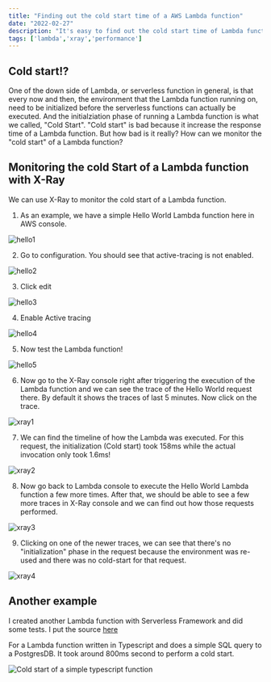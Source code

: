 ```yaml
---
title: "Finding out the cold start time of a AWS Lambda function"
date: "2022-02-27"
description: "It's easy to find out the cold start time of Lambda functions with AWS X Ray"
tags: ['lambda','xray','performance']
---
```


## Cold start!?
One of the down side of Lambda, or serverless function in general, is that every now and then, the environment that the Lambda function running on, need to be initialized before the serverless functions can actually be executed. And the initialziation phase of running a Lambda function is what we called, "Cold Start". "Cold start" is bad because it increase the response time of a Lambda function. But how bad is it really? How can we monitor the "cold start" of a Lambda function?

## Monitoring the cold Start of a Lambda function with X-Ray

We can use X-Ray to monitor the cold start of a Lambda function.

1. As an example, we have a simple Hello World Lambda function here in AWS console.

![hello1](./images/lambda-cold-start-test/hello-world-1.png)

2. Go to configuration. You should see that active-tracing is not enabled.

![hello2](./images/lambda-cold-start-test/hello-world-2.png)

3. Click edit

![hello3](./images/lambda-cold-start-test/hello-world-3.png)

4. Enable Active tracing

![hello4](./images/lambda-cold-start-test/hello-world-4.png)

5. Now test the Lambda function!

![hello5](./images/lambda-cold-start-test/hello-world-5.png)

6. Now go to the X-Ray console right after triggering the execution of the Lambda function and we can see the trace of the Hello World request there. By default it shows the traces of last 5 minutes. Now click on the trace.

![xray1](./images/lambda-cold-start-test/x-ray-1.png)

7. We can find the timeline of how the Lambda was executed. For this request, the initialization (Cold start) took 158ms while the actual invocation only took 1.6ms!

![xray2](./images/lambda-cold-start-test/x-ray-2.png)

8. Now go back to Lambda console to execute the Hello World Lambda function a few more times. After that, we should be able to see a few more traces in X-Ray console and we can find out how those requests performed.

![xray3](./images/lambda-cold-start-test/x-ray-3.png)

9. Clicking on one of the newer traces, we can see that there's no "initialization" phase in the request because the environment was re-used and there was no cold-start for that request.

![xray4](./images/lambda-cold-start-test/x-ray-4.png)

## Another example

I created another Lambda function with Serverless Framework and did some tests. I put the source [here](https://github.com/singmak/aws-lambda-cold-start-test)

For a Lambda function written in Typescript and does a simple SQL query to a PostgresDB. It took around 800ms second to perform a cold start.

![Cold start of a simple typescript function](./images/lambda-cold-start-test/simple-db-query.png)